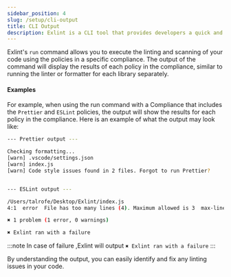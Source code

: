 ```yaml
---
sidebar_position: 4
slug: /setup/cli-output
title: CLI Output
description: Exlint is a CLI tool that provides developers a quick and efficient application of multiple coding rule policies in multiple projects
---
```



Exlint's `run` command allows you to execute the linting and scanning of your code using the policies in a specific compliance.
The output of the command will display the results of each policy in the compliance, similar to running the linter or formatter for each library separately.

#### Examples

For example, when using the run command with a Compliance that includes the `Prettier` and `ESLint` policies, the output will show the results for each policy in the compliance.
Here is an example of what the output may look like:

```bash title="Exlint File list"
--- Prettier output ---

Checking formatting...
[warn] .vscode/settings.json
[warn] index.js
[warn] Code style issues found in 2 files. Forgot to run Prettier?


--- ESLint output ---

/Users/talrofe/Desktop/Exlint/index.js
4:1  error  File has too many lines (4). Maximum allowed is 3  max-lines

✖ 1 problem (1 error, 0 warnings)

✖ Exlint ran with a failure
```

:::note
In case of failure ,Exlint will output `✖ Exlint ran with a failure`
:::

By understanding the output, you can easily identify and fix any linting issues in your code.
